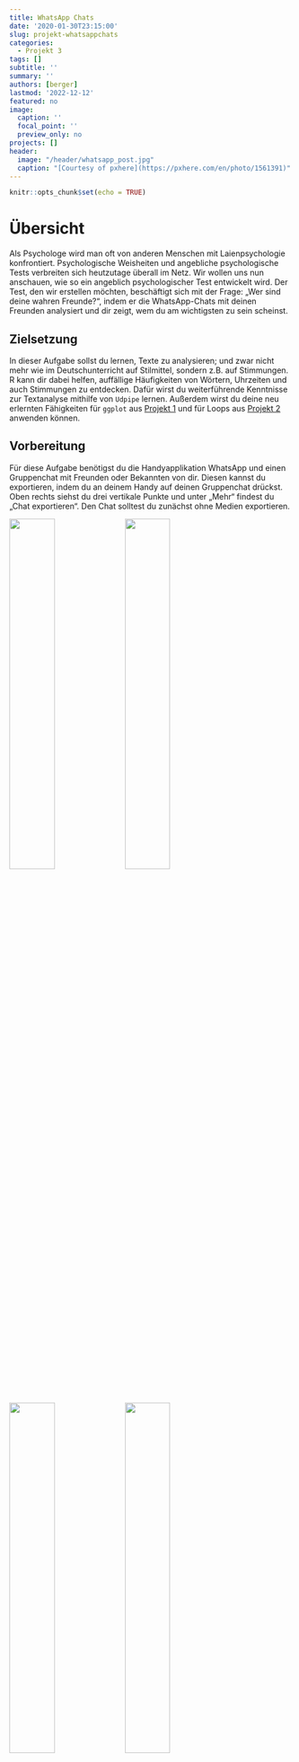 ```yaml
---
title: WhatsApp Chats
date: '2020-01-30T23:15:00'
slug: projekt-whatsappchats
categories:
  - Projekt 3
tags: []
subtitle: ''
summary: ''
authors: [berger]
lastmod: '2022-12-12'
featured: no
image:
  caption: ''
  focal_point: ''
  preview_only: no
projects: []
header:
  image: "/header/whatsapp_post.jpg"
  caption: "[Courtesy of pxhere](https://pxhere.com/en/photo/1561391)"
---
```


```r
knitr::opts_chunk$set(echo = TRUE)
```



# Übersicht

Als Psychologe wird man oft von anderen Menschen mit Laienpsychologie konfrontiert. Psychologische Weisheiten und angebliche psychologische Tests verbreiten sich heutzutage überall im Netz. Wir wollen uns nun anschauen, wie so ein angeblich psychologischer Test entwickelt wird. Der Test, den wir erstellen möchten, beschäftigt sich mit der Frage: „Wer sind deine wahren Freunde?“, indem er die WhatsApp-Chats mit deinen Freunden analysiert und dir zeigt, wem du am wichtigsten zu sein scheinst.

## Zielsetzung

In dieser Aufgabe sollst du lernen, Texte zu analysieren; und zwar nicht mehr wie im Deutschunterricht auf Stilmittel, sondern z.B. auf Stimmungen. R kann dir dabei helfen, auffällige Häufigkeiten von Wörtern, Uhrzeiten und auch Stimmungen zu entdecken. Dafür wirst du weiterführende Kenntnisse zur Textanalyse mithilfe von `Udpipe` lernen. Außerdem wirst du deine neu erlernten Fähigkeiten für `ggplot` aus [Projekt 1](/post/uebersicht1) und für Loops aus [Projekt 2](/post/uebersicht2) anwenden können.

## Vorbereitung

Für diese Aufgabe benötigst du die Handyapplikation WhatsApp und einen Gruppenchat mit Freunden oder Bekannten von dir. Diesen kannst du exportieren, indem du an deinem Handy auf deinen Gruppenchat drückst. Oben rechts siehst du drei vertikale Punkte und unter „Mehr“ findest du „Chat exportieren“. Den Chat solltest du zunächst ohne Medien exportieren.

![](/post/2019-11-13-uebersicht3_files/whatsapp1.jpeg){width=40%} 
![](/post/2019-11-13-uebersicht3_files/whatsapp2.jpeg){width=40%}

![](/post/2019-11-13-uebersicht3_files/whatsapp3.jpeg){width=40%} ![](/post/2019-11-13-uebersicht3_files/whatsapp4.jpeg){width=40%}


Es sollte sich ein Fenster öffnen, in dem verschiedene Möglichkeiten zum Versenden der Datei angezeigt werden. Du kannst dir den Text beispielsweise per E-Mail schicken, um auch von deinem Computer auf die Datei zugreifen zu können. Lade die Textdatei auf deinen Computer und speichere sie im gleichen Ordner, in dem du auch deine R-Datei speichern möchtest.
Nun hast du eine Textdatei (.txt), in der jede Nachricht mit Name, Datum und Uhrzeit festgehalten ist.

Um den Chat in R einzulesen, brauchst du den folgenden Befehl:
```r
install.packages('rwhatsapp')
library(rwhatsapp)
raw <- rwa_read('MeineGruppe.txt')
```
Dafür wird ein zusätzliches Paket für das Einlesen von Whatsappchats verwendet. Die Textdatei wird direkt in verschiedene Spalten zerlegt, in denen Uhrzeit, Absender, Nachricht und Emojis stehen.


Zur Analyse werden wir das R-Paket `Udpipe` verwenden.
Im folgenden Absatz sind ein paar Links, die du dir zu `Udpipe` anschauen kannst. Dort findest du hilfreiche Befehle aus dem Paket. Vielleicht helfen sie dir auch, wenn du in der Aufgabe später nicht weiterkommst.

[Hier](https://towardsdatascience.com/easy-text-analysis-on-abc-news-headlines-b434e6e3b5b8) findest du die Aufbereitung eines Datensatzes mit Udpipe und ein paar Visualisierungen der Daten. Eine Übersicht zu Befehlen, die du mit `Udpipe` verwenden kannst, findest du direkt in der [Dokumentation des Pakets](https://cran.r-project.org/web/packages/udpipe/vignettes/udpipe-annotation.html). Auf [dieser Seite](https://datascienceplus.com/introducing-udpipe-for-easy-natural-language-processing-in-r/) findest du eine sehr umfangreiche Besprechung von Sprachverarbeitung in R - was auch andere Dinge, außer `Udpipe`, betrifft.



Bevor du `Udpipe` verwenden kannst, musst du es installieren und laden:
 
```r
install.packages('udpipe')
library(udpipe)
model <- udpipe_download_model(language = "german")
udpipe_german <-udpipe_load_model(file = dir(pattern = 'udpipe'))

```

Und jetzt kann es losgehen - viel Spaß beim Bearbeiten dieses Projekts.
 
 
# Aufgaben

## Aufgabe 1: Datensammlung und -aufbereitung

Als Datengrundlage musst du, wie gerade beschrieben, einen deiner WhatsApp Chats exportieren und in R einlesen.

Wenn du dir nun den Datensatz anschaust, dann wirst du sehen, dass es in manchen Zeilen keinen Absender und keine Zeitangabe gibt. Das passiert, wenn jemand einen Absatz in seiner Nachricht gemacht hat. 
Um dies zu beheben, müssen wir erst alle Zeilen identifizieren, die dieses Problem aufweisen. Dann musst du die Uhrzeit und den Absender aus der vorherigen Nachricht kopieren und in den ersten beiden Spalten der folgenden Nachricht einfügen.

Es gibt noch zwei weitere Sonderfälle in unserem Datensatz. Das sind zum einen die Fälle, in denen jemand dem Chat beigetreten ist bzw. ihn verlassen hat und zum anderen die ausgeschlossenen Medien. Um den ersten Sonderfall zu bearbeiten, musst du wieder zunächst die entsprechenden Zeilen identifizieren. Das kannst du auf ähnliche Weise wie bei den Absätzen machen (auch in diesen Zeilen gibt es keinen Absender). Dann soll hier aber nichts reinkopiert, sondern die ganze Zeile gelöscht werden. <br/>
Die ausgeschlossenen Medien entsprechen immer der gleichen Benachrichtigung, daher kannst du alle Zeilen, die dieses Muster aufweisen, auswählen und löschen. <br/>
Wenn du dir nun deinen Datensatz anschaust, sollte er keine leeren Zeilen oder Spalten mehr aufweisen. Damit hast du einen großen Schritt geschafft und wir können anfangen, mit dem Datensatz zu arbeiten. 

Falls du von alleine nicht weiterkommen solltest, kannst du dir die **Tipps** anschauen. Tipp 1 hilft dir dabei, bei der Datenaufbereitung die Zeilenumbrüche im Datensatz zu beheben:


<details><summary>Tipp 1</summary>

Die Nachrichten mit Zeilenumbrüchen lassen sich identifizieren, indem wir mit `which` zwei Bedingungen verknüpfen. Das geht ganz einfach mit dem '&' Zeichen. Danach kannst du in einer `for` Schleife den Absender und die Uhrzeit aus der vorherigen Nachricht in die Zeilen ohne Absender und Uhrzeit kopieren.

</details>


In Tipp 2 wird erläutert, wie du die ausgeschlossenen Medien behandeln kannst. 


<details><summary>Tipp 2</summary>

Die ausgeschlossenen Medien lassen sich identifizieren, indem mit `grep` die Einträge eines character-Vektors ermittelt werden, die einen bestimmten Ausdruck enthalten. 

</details>


Wenn du fertig mit der Bearbeitung der Aufgabe bist, kannst du einen Blick in die Lösung werfen.

<details><summary>Lösung</summary>

Zunächst muss der Chat eingelesen werden. 
```r
setwd('...')
install.packages('rwhatsapp')
```
```r
library(rwhatsapp)
whatsapp <- rwa_read('MeineGruppe.txt')
```

Wenn du dir nun den Datensatz anschaust (z.B. über `View`) sollten die ersten sechs Zeilen so aussehen:

```r
head(whatsapp)
```

Wenn es bei dir einige Zeilen gibt, die keinen Absender und keine Uhrzeit haben, liegt das daran, dass jemand einen Absatz in seiner Nachricht hatte. 
Mit `which` werden hier zunächst alle Zeilen identifiziert, die keine Zeit und keinen Absender haben, also in den ersten beiden Spalten keine Einträge haben.
Im zweiten Schritt wird die Zeit und der Absender aus der jeweils darüber stehenden Zeile genommen und in die leeren ersten zwei Spalten eingefügt. Damit wurde eine einzige Nachricht über zwei Zeilen verteilt, was wir für später im Hinterkopf behalten müssen.
Wenn das bei dir nicht vorkommt, kannst du diesen Schritt einfach weglassen.

```r
linebreaks <- which(is.na(whatsapp$time) & is.na(whatsapp$author))
for (i in linebreaks) whatsapp[i, 1:2] <- whatsapp[i - 1, 1:2] 
```
 
Der erste der zwei Sonderfälle sind Nachrichten vom System (wenn jemand der Gruppe beigetreten ist oder sie verlassen hat).
Hierfür überschreiben wir unseren Datensatz mit dem gleichen Chat unter Ausschluss der autorenlosen Zeilen. 
Daher ist es wichtig, dass wir im Schritt vorher die Absätze in den Nachrichten bereinigt haben, um diese richtigen Nachrichten nicht zu löschen.
```r
whatsapp <- whatsapp[!is.na(whatsapp$author),]
```

Der zweite Sonderfall sind die Medien, die wir beim Exportieren aus Whatsapp ausgeschlossen haben. Mit `grep` können wir diese Nachrichten heraussuchen und durch NA ersetzen. Hier muss nicht die ganze Nachricht angegeben werden, da jede dieser Nachrichten gleich aufgebaut ist.
```r
whatsapp$text[grep('<Medien ausgeschlossen', whatsapp$text)] <- NA
```

</details>



## Aufgabe 2: Darstellung

Es ist immer sehr gut, wenn man vor einer Analyse erst eine Vorstellung von den Daten bekommt. Das geht am besten, indem man sie visualisiert.<br/>
Dazu gibt es verschiede Möglichkeiten: Wir können mit den Basic-Funktionen von R oder mit `ggplot` arbeiten.
Ich habe mir ein paar Diagramme überlegt, die ich für sinnvoll halte, wenn dir aber etwas anderes einfällt, kannst du das gerne dazu machen.

- Wer schreibt am häufigsten?
    - als Kreisdiagramm (`basic`) <br/>
    - als Balkendiagramm (`ggplot`)
     
- Wann schreibt ihr am meisten?
    - über die gesammte Zeit verteilt <br/>
    - Tageszeit <br/>
    - Wochentage <br/>
 
 
Falls du von alleine nicht weiterkommen solltest, kannst du dir die folgenden **Tipps** anschauen:


<details><summary>Tipp 1</summary>

Dieser Tipp hilft dir bei dem Diagramm zu den Zeiten.

Bei dem Diagramm über die gesamte Zeit und über die Tageszeit hast du eine intervallskalierte Variable. Daher kannst du hier ein Histogramm machen. Bei den Wochentagen ist das anders. Da du nur sieben Kategorien hast, musst du hier mit `geom_bar` ein Balkendiagramm machen.

</details>

Wenn du fertig mit der Bearbeitung der Aufgabenstellung sein solltest, kannst du dein Ergebnis jetzt mit der Lösung vergleichen:
 

<details><summary>Lösung </summary>

Falls du `ggplot2` noch nicht geladen hast, solltest du es jetzt tun. Falls du dich noch nicht damit beschäftigt hast, wie man mit diesem Paket Grafiken erzeugt, kannst du das z.B. in unserem [Minitatur-Crashkurs](/post/grafiken-mit-ggplot2/) nachholen.

```r
library('ggplot2')
```

Unser erstes Diagramm ist ein Kreisdiagramm zur Nachrichtenhäufigkeit der einzelnen Personen. Du brauchst hier den Befehl `table` damit du die Häufigkeiten der Personen bekommst. Weil der Autor von `ggplot2` sich wehement weigert, diese Art von Diagramm direkt zu implementieren, können wir hier den R-eigenen Befehl `pie` benutzen. Dieser benötigt jedoch als Input eine Häufigkeitstabelle:

```r
tab <- table(whatsapp$author)
tab
```


```r
pie(tab, col = c("red", "yellow", "green", "violet", "orange", "blue", "pink", "cyan") )
```

Wenn wir das gleiche mit `ggplot` machen wollen, müssen wir ein Balkendiagramm benutzten.
```r
ggplot(whatsapp, aes(x = author)) +
geom_bar(width = 1 , aes(fill = author))
```

Für ein Histogramm über die gesamte Zeit kannst du es entweder mit der Basicfunktion `hist` machen oder wieder mit `ggplot`. Setzte die Balkenbreite so, wie es für dich Sinn macht.

```r
hist(whatsapp$time, breaks = 20, freq = TRUE)
ggplot(whatsapp, aes(x = whatsapp$time))+ geom_histogram()
```

Für die Wochentage gibt es in R den gesonderten Befehl `weekdays`. Da es wenig Sinn macht, die Wochentage alphabetisch zu sortieren, musst du noch einen Faktor erstellen, in dem du die richtigen Levels zuweist.
Da Wochentage nicht intervallskaliert sind, nutzen wir hier ein Balkendiagramm.

```r
whatsapp$Wochentage <- weekdays(whatsapp$time)
whatsapp$Wochentage <- factor(whatsapp$Wochentage, levels = c('Montag','Dienstag', 'Mittwoch', 'Donnerstag', 'Freitag', 'Samstag', 'Sonntag'))
```


```r
ggplot(whatsapp, aes(x = Wochentage)) + geom_bar()
```

Für die Uhrzeit erstellen wir erst eine neue Zeitvariable ohne das Datum. Leider speichert R die neue Zeitvariable wieder als `Character` ab, sodass du sie nochmal in `POSIXct` umformen musst. Zur Visualisierung benutzen wir hier ein Histogramm.

```r
whatsapp$uhrzeit <- strftime(whatsapp$time, format = '%H:%M')
whatsapp$uhrzeit <- as.POSIXct(whatsapp$uhrzeit, format = '%H:%M')
ggplot(whatsapp, aes(x = whatsapp$uhrzeit))+ geom_histogram(bins = 10, color = 'white') +
  xlab('Zeit')+ ylab('Nachrichten') + geom_freqpoly(bins = 10) + scale_x_datetime(date_labels = '%H:%M')
```

</details>



## Aufgabe 3: Zeitanalyse

Im ersten Schritt unserer Analyse schauen wir, wer am schnellsten antwortet. Dafür vergleichen wir den Durchschnitt der Antwortzeiten aller Personen.
Für die Antwortzeiten wird von jeder Uhrzeit die Uhrzeit der darauffolgenden Nachricht abgezogen. 
Wenn du dir die Antwortzeiten anschaust, fällt dir dann etwas auf? <br/>
Wie du vielleicht von der Datenaufbereitung noch im Hinterkopf hast, werden aus Nachrichten mit einem Zeilenumbruch zwei Nachrichten in unserem Datensatz. Daher müssen wir alle Nachrichten ausschließen, bei denen Absender und Beantworter gleich sind. <br/>
Wenn du den Durchschnitt ausrechnest, überlege zunächst welches Maß das sinnvollste ist.

Für unseren Freundetest erstellen wir nun eine neue Tabelle, in der wir Punkte vergeben. In dieser Tabelle müssen die Namen aller Teilnehmer und das Ergebnis der Zeitanalyse stehen. Für die Punktevergaben gibt es einen einfachen Befehl, versuche ihn über die Hilfefunktion zu finden.
 
 
Falls du von alleine nicht weiterkommen solltest, kannst du dir die folgenden **Tipps** anschauen:


<details><summary>Tipp 1</summary>

Bei der Zeitanalyse soll die Differenz aus zwei Uhrzeiten gebildet werden. Dieser Tipp zeigt dir wie:

Um die Uhrzeiten möglichst einfach subtrahieren zu können, bringen wir die Zeiten und beide Autoren in eine Zeile. Das bedeutet, dass wir zwei neue Spalten an unseren Datensatz hängen, in denen wir die Uhrzeit und den Absender der folgenden Nachricht speichern.

</details>


<details><summary>Tipp 2</summary>

Dieser Tipp zeigt dir, wie du die Nachrichten ausschließen kannst, in denen Absender und Beantworter gleich sind.

Zunächst musst du die Fälle identifizieren und in einer neuen Variable speichern. Anschließend kannst du mithilfe einer `for` Schleife diesen Fällen in den beiden neuen Spalten (Absender und Zeit der folgenden Nachricht) NA zuweisen.

</details>


<details><summary>Tipp 3</summary>

Welches Maß du am besten für den Durchschnitt der Antwortzeit verwendest, zeigt dir dieser Tipp.

Wir haben keine Werte kleiner null, aber sehr starke Ausreißer nach oben. Daher ist es am sinnvollsten den Median zu benutzen, da dieser sehr robust gegenüber Ausreißern ist.
Mit `tapply` kannst du ihn direkt auf alle Personen gleichzeitig anwenden.

</details>


<details><summary>Tipp 4</summary>

Hier gibt es einen Tipp, wie du am besten mit der Punktevergabe für unsere Freundschaftsanalyse umgehst.

Für die Punktevergabe gibt es den Befehl `rank`. Beachte in welche Richtung die Punkte vergeben werden: Hier kriegt der mit dem kleinsten Median den Wert 1. 

</details>

Wenn du fertig mit der Bearbeitung der Aufgabenstellung sein solltest, kannst du dein Ergebnis jetzt mit der Lösung vergleichen. Wie auch bei den ersten Teilen (und eigentlich immer bei `R`) gilt, dass es mehrere Wege zum gleichen Ziel geben kann:


<details><summary>Lösung </summary>

Wir haben uns hier einen zweiten Datensatz erstellt, damit wir zur Not einen weiteren formatierten Datensatz zur Verfügung haben. Damit vermeiden wir, dass wir von Anfang an alles neu einlesen müssen, wenn das Verändern des Datensatzes schief läuft. Das ist generell auch für die Zukunft immer eine gute Idee, wenn du etwas an deinem Datensatz verändern willst, dir aber nicht ganz sicher bist, wie es geht.
```r
whatsapp_new <- whatsapp
```
Wir wollen nun schauen, wer im Chat am schnellsten antwortet. Am einfachsten ist es, etwas zu analysieren, was in der gleichen Zeile steht. Daher erstellen wir eine neue Spalte und fügen jeweils die Zeit aus der darunter stehenden Zeile ein.
```r
whatsapp_new$response <- NA
whatsapp_new$response <-c(whatsapp_new$time[2:nrow(whatsapp_new)], NA)
```
Im zweiten Schritt können wir dann beide Zeiten voneinander subtrahieren und haben unsere Antwortzeit.
```r
whatsapp_new$antwortzeit <- whatsapp_new$response - whatsapp_new$time
```


Das gleiche machen wir auch mit dem Absender der Antwortnachricht, da wir sonst nicht zuordnen können, wer hier wie schnell geantwortet hat. Dabei ist wichtig, dass wir den Absender als Faktor vorliegen haben müssen.
```r
whatsapp_new$antworter <- NA
whatsapp_new$antworter <-c(as.character(whatsapp_new$author[2:nrow(whatsapp_new)]), NA)
whatsapp_new$antworter <- as.factor(whatsapp_new$antworter)
```

Wie du dir hoffentlich gemerkt hast, gibt es mehrere Zeilen hintereinander, die eigentlich zur gleichen Nachricht gehören und es gibt auch Personen, die ihre Antwort generell in zwei Nachrichten und nicht in einer verfassen. Daher müssen wir die ausschließen, die "sich selbst antworten". Dafür identifizieren wir zunächst jene Zeilen, die den gleichen Absender und Beantworter haben. Danach können wir die zwei Spalten `antwortzeit` und `antworter` durch NA ersetzen.
```r
gleich <- which(whatsapp_new$antworter == whatsapp_new$author)
for (i in gleich) {
  whatsapp_new[i,]$antwortzeit <- NA
  whatsapp_new[i,]$antworter <- NA
  }
```

Nun musst du dir überlegen, welches das sinnvollste Maß der zentralen Lage in diesem Fall ist. Bei Betrachtung des Datensatzes sieht man, dass manche Antwortzeiten extrem hoch sind. Das kann daran liegen, dass erst am nächsten Tag geantwortet wurde, oder dass das Gespräch beendet und erst nach 2 Tagen ein neues angefangen wurde. Daher ist es am sinnvollsten, den Median zu nutzen, da dieser am robustesten gegenüber Ausreißern ist.
Mit `tapply` kannst du ein bestimmtes Maß auf die ganze Tabelle anwenden.
```r
zeit <- tapply(whatsapp_new$antwortzeit, whatsapp_new$antworter, median)
```

Um am Ende ein Ergebnis zu bekommen, wer nun wirklich die beste Freundin/der beste Freund ist, brauchen wir ein Punkte-System. Hierfür erstellen wir eine Tabelle mit den Namen aller Chatmitglieder und fügen die Zeit ein. Im zweiten Schritt erhält jeder Punkte, je nachdem auf welchem Platz er sich befindet. Dafür gibt es den Befehl `rank`, der die Punktevergabe automatisch durchführt.
```r
tab <- data.frame(levels(whatsapp$author), zeit)
tab$Punkte <- rank(tab$zeit)
```

```r
tab
```

</details>


## Aufgabe 4: Stimmungsanalyse

Für die Stimmungsanalyse benötigen wir zwei Pakete: `Udpipe` und `ggplot2`, wie in der [Vorbereitung](/post/uebersicht3) schon beschrieben. `Udpipe` ermöglicht es, Sprache in ihre Einzelteile zerlegen und in ein einheitliches Datenformat umwandeln zu können. Im Anschluss können wir diese Einzelteile (und damit den Text, aus dem sie kommen) auf ihre Emotionalität (*Sentiment*) analysieren. In unserem Beispiel benutzen wir dafür [Sentistrength](http://sentistrength.wlv.ac.uk) (z.B. Thelwall & Buckley, 2013), ein Ansatz in dem jedes Wort in einem Wörterbuch nachgeschlagen wird, um zu sehen, wie emotional geladen es ist. Wenn du es mit einem Beispielsatz ausprobieren willst, kannst du es [hier](http://sentistrength.wlv.ac.uk/#Non-English) mit dem "Detect Sentiment in German"-Button mal ausprobieren. Dieses Vorgehen werden wir auf den gesamten WhatsApp-Chat anwenden.


Damit das möglich ist, musst du die drei passenden Tabellen für unsere Analyse in R einlesen. <br/>
**Tipp**: Schau dir eine Datei vor dem Einlesen immer an - welche Trennzeichen sind vorhanden und gibt es eine Überschrift der Spalten?


Bei der ersten Datei [„EmotionLookupTable“ <i class="fas fa-download"></i>](../EmotionLookupTable.txt) handelt es sich um eine Liste von Wörtern, welche einen Score haben, der aussagt, wie stark positiv oder negativ die Bedeutung des Wortes ist. Zum Beispiel hat das Wort „grausam“ einen Score von -4, weil es sehr stark negativ geprägt ist. Im Gegensatz dazu hat das Wort „Niederlage“ einen Score von -1, weil es zwar negativ geprägt ist, aber nicht in dem gleichen Ausmaß wie „grausam“. 

In der zweiten Liste [„BoosterWordList“ <i class="fas fa-download"></i>](../BoosterWordList.txt) befinden sich sogenannte Verstärker. Auch hier wird jedem Wort ein Score zwischen -1 und 2 zugewiesen . Dabei bedeutet -1, dass es sich um einen Abschwächer handelt und bei 1, um einen Verstärker. Es gibt auch Worte mit 0, die als neutral gelten.

Die dritte Datei [„NegatingWordList“ <i class="fas fa-download"></i>](../NegatingWordList.txt) ist eine Liste mit Wörtern, die die Bedeutung umkehren können. Wenn zum Beispiel später in der Chatanalyse der Satz „ich habe heute gar keine Lust!“ vorkommt, erkennt der Computer das Wort „Lust“ als ein sehr positiv geprägtes Wort. Daher benötigen wir diese Liste, um Verneinungen zu erkennen.


Um diese Dateien zu benutzten, müssen wir zunächst die "EmotionLookupTable" in einen Dataframe bringen. Die "BoosterWordList" müssen wir aufteilen in Verstärker und Abschwächer. <br/>
Die Analyse können wir sowohl nur für eine bestimmte Person machen, als auch für alle gleichzeitig. Wir werden es erst mit einer Person versuchen, um es im Anschluss auf alle zu erweitern.
Such dir einfach eine Person aus deinem Chat aus und speichere alle Nachrichten von ihr als `Character` in einer neuen Variable.

Nun kommt unser `Udpipe`-Paket zum Einsatz. Schau dir den Befehl `udpipe()` an. Er zerlegt den Quellcode in sogenannte Tokens. Tokens sind logische Einheiten an Wörtern. Bezogen auf unser Beispiel von eben würde der Satz „Ich habe heute überhaupt keinen Spaß!“ in: 

*Ich   |	Habe      |	Heute 	  |	überhaupt | keinen    |	Spaß*

zerlegt werden.

Die wichtigen Wörter hierbei sind:<br/>
- **überhaupt** ist ein Verstärker <br/>
- **keine** ist ein Negator<br/>
- **Spaß** ist das emotionale Wort

Diese Tokens können nun analysiert werden mit dem Befehl `txt_sentiment`. Schau dir den Befehl am besten als erstes einmal an. Du hast alles eingelesen, was du für den Befehl brauchst.
Um dir das Ergebnis anzuschauen, musst du es einer neuen Variable zuweisen und kannst, wenn du die Spalte `overall` aufrufst, dein Ergebnis in der Console sehen.

Um diese Analyse mit dem ganzen Chat zu machen, benötigst du erst einen Dataframe, in dem der Chat als `Character` gespeichert ist. Im Anschluss musst du die Nachrichten wieder verketten. Dies ist mit allen Mitgliedern ein bisschen komplizierter, aber im Grundsatz das Gleiche wie bei der einzelnen Person.

Danach kannst du wie eben vorgehen. Wenn du dir am Ende dein Ergebnis anschaust, stehen dort keine Namen mehr. Du kannst der neuen Tabelle aber einfach die Namen aus der Chatdatei zuweisen.

Für unseren Test ist  wichtig, dass jede Person einen Wert bekommen hat. Je höher dieser Wert, desto mehr positive Stimmungen wurden von ihr verbreitet. Wenn du diesen Wert in unserer Punktetabelle speicherst, dann kannst du, wie bei der Zeitanalyse, Rangpunkte vergeben. 

Zum Schluss solltest du einen Endscore errechenen und so ein Ergebnis haben, wer dein bester Freund/deine beste Freundin ist. Und? Überrascht?

Falls du von alleine nicht weiterkommen solltest, kannst du dir die folgenden **Tipps** anschauen:


<details><summary>Tipp 1</summary>

Dieser Tipp hilft dir, wenn du die Wörterlisten nicht einlesen kannst.

Bei allen Dateien musst du angeben:
`stringAsFactor = FALSE`
Bei der EmotionLookUpTable sind Zeilenumbrüche das Trennzeichen. Das kannst du so hinschreiben: `sep = '\t'`

</details>


<details><summary>Tipp 2</summary>

Wie du Abschwächer und Verstärker voneinander trennen kannst, erfährst du hier.

Verstärker und Abschwächer kannst du verschieden Variablen zuweisen, indem du sie über ihre Scores unterscheidest. Verstärker haben immer einen Wert über null und Abschwächer immer einen Wert unter null.

</details>


<details><summary>Tipp 3</summary>

Dieser Tipp hilft dir die Nachrichten für die Stimmungsanalyse vorzubereiten:

Bei der ersten Analyse nur mit deinen Nachrichten kannst du mit `grep` die Nachrichten auswählen und mit `paste` wieder verketten.
Wenn du alle Nachrichten hast, brauchst du kein `grep` mehr, sondern erstellst erst einen neuen Datensatz und verkettest sie in einer  `for` Schleife.
```r
for (i in levels(whatsapp$who)) {
  chat$what[chat$who == i] <- paste(whatsapp$text[whatsapp$who == i], collapse = ' ')
}
```

</details>


<details><summary>Tipp 4</summary>

Der letzte Tipp zeigt dir die Punktevergabe bei der Stimmungsanalyse und was du hier anders machen musst:

Bei der Stimmungsanalyse ist ein höherer Wert besser. Das steht im Gegensatz zu der Zeitanalyse, wo ein kleiner Wert besser war. Bei dem `rank` Befehl kannst du ganz einfach ein minus vor die Variable setzen, um die Punktevergabe umzudrehen.

</details>

Wenn du fertig mit der Bearbeitung der Aufgabenstellung sein solltest, kannst du dein Ergebnis jetzt mit der Lösung vergleichen.


<details><summary>Lösung </summary>

Falls du es noch nicht getan hast solltest du spätestens hier das Packet `Udpipe` installiert haben und laden.
```r
# install.packages("udpipe")
library(udpipe)
```

Das Folgende wurde alles bereits erklärt, der Vollständigkeit halber steht es hier aber nochmals. Um `udpipe` benutzen zu können, musst du das Modell in der richtigen Sprache herunterladen und in die aktuelle Sitzung laden.
```r
# model <- udpipe_download_model(language = 'german')
germodel <- udpipe_load_model(file = dir(pattern = 'udpipe')) 
```
    

Nun müssen die verschiedenen Listen eingelesen werden. Wir haben die Tabellen mit den richtigen Namen versehen, damit es einfacher und ordentlicher ist. Das ist zwar kein muss, aber umbedingt zu empfehlen.
```r
emo <- read.csv('EmotionLookupTable.txt', sep = '\t', header = FALSE, stringsAsFactors = FALSE)
names(emo) <- c('Wort', 'Senti', 'Englisch', 'Quelle', 'Entstehung')


boost <- read.table('BoosterWordList.txt', stringsAsFactors = FALSE)
names(boost) <- c('Wort', 'Boost')


negate <- read.table('NegatingWordList.txt', stringsAsFactors = FALSE)
negate <- negate[, 1]
```

Für die Textanalyse brauchen wir eine Tabelle, in der alle Wörter nach ihrer Stärke der Bedeutung sortiert sind.
```r
polar <- data.frame(term = emo$Wort, polarity = emo$Senti, stringsAsFactors = FALSE)
```

Die Boostliste wird hier unterteilt in Verstärker und Abschwächer.
```r
ampli <- boost[boost$Boost > 0, 'Wort']
deamp <- boost[boost$Boost < 0, 'Wort']
```

Zuerst versuchen wir die Analyse mit Hans. Dafür suchen wir mit `grep` alle Nachrichten raus, die Hans geschrieben hat.
```r
hans <- whatsapp$text[grep('Hans', whatsapp$author)]
hans <- paste(hans, collapse = ' ')
```

Im zweiten Schritt müssen wir die Nachrichten in `Tokens` zerlegen. Wenn du nicht mehr weißt, was damit gemeint ist, schau dir unter [der Problemstellung](/post/problemstellung3) nochmal die genauere Erklärung an.
```r
hans <- udpipe(hans, germodel) 
```

Für die Analyse hast du nun vier Komponenten:

- `polarity_terms` sind die Wörter an sich, welche positiv oder negativ sind.
- `polarity_negators` sind die Begriffe, die die Bedeutung umkehren können.
- `polarity_amplifiers` sind die Verstärker.
- `polarity_deamplifiers`sind die Abschwächer.

```r
senti_hans <- txt_sentiment(hans,
  polarity_terms = polar,
  polarity_negators = negate,
  polarity_amplifiers = ampli,
  polarity_deamplifiers = deamp) 
```
In der Spalte `overall` sind alle Endergebnisse gespeichert.
```r
senti_hans$overall 
```


Wenn wir das Ganze nun mit allen aus dem Chat machen wollen, müssen wir ein Dataframe mit allen Personen erstellen und die Nachrichten hinzufügen.
```r
chat <- data.frame(author = levels(whatsapp$author), what = '', stringsAsFactors = FALSE)
for (i in levels(whatsapp$author)) {
  chat$what[chat$author == i] <- paste(whatsapp$text[whatsapp$author == i], collapse = ' ')
}
```

Auch hier zerlegen wir die Nachricht in `Tokens` und analysieren den Chat auf die gleiche Art und Weise wie oben.
```r
chat <- udpipe(chat$what, germodel)

senti_all <- txt_sentiment(chat,
  polarity_terms = polar,
  polarity_negators = negate,
  polarity_amplifiers = ampli,
  polarity_deamplifiers = deamp)
senti_all$overall
```
Nun kann man jedoch nicht erkennen, welche Daten zu welcher Person gehören, da der `overall` Befehl nur Nummern und keine Namen anzeigt. Das Problem können wir aber lösen, indem wir die Autorennamen in einem weiteren Schritt zuweisen.
```r
senti <- senti_all$overall
senti$doc_id <- levels(whatsapp$author)
```

Nun kannst du dir die Werte absteigend anschauen. Der höchste Wert ist die positivste Person in deinem Chat.
```r
senti[order(senti$sentiment_polarity, decreasing = TRUE), ]
``` 

Für unseren Test müssen wir nun wieder Punkte verteilen. Dafür solltest du erst den 'Positivitätswert' in der Tabelle speichern und dann wie bei der Zeitanalyse Punkte vergeben. Hier muss du aber ein Minus vorschreiben, weil die höchste Zahl hier am besten ist, und nicht die niedrigste.
```r
tab$senti <- senti$sentiment_polarity
tab$Punkte2 <- rank(-senti$sentiment_polarity)
```

Für das Ergebnis des Tests rechnest du einfach beide Punkte zusammen und lässt dir das Minimum ausgeben. 
```r
tab$final <- tab$Punkte + tab$Punkte2
tab$levels.whatsapp.author.[which.min(tab$final)]
```
Wie du siehst, scheint hier Anna deine beste Freundin zu sein. Falls du noch die Ergebnisse der anderen vergleichen möchtest, hier die Gesamtübersicht der Werte und Punkte:
```r
tab
```

</details>
 
***

Herzlichen Glückwunsch! Wenn du es bis hierhin geschafft hast, hast du erfolgreich das Projekt zu den WhatsApp Chats abgeschlossen (oder einfach sehr viel Text und `R`-Code gelesen). Falls dieses Projekt dir Lust nach mehr Projekten gemacht hat, kannst du dich unter dem Reiter `Projekte` auf `pandaR` weiter austoben.  

